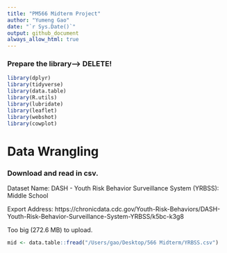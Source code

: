 ```yaml
---
title: "PM566 Midterm Project"
author: "Yumeng Gao"
date: "`r Sys.Date()`"
output: github_document
always_allow_html: true
---
```


### Prepare the library--> DELETE!
```r
library(dplyr)
library(tidyverse)
library(data.table)
library(R.utils)
library(lubridate)
library(leaflet)
library(webshot)
library(cowplot)
```


# Data Wrangling

### Download and read in csv.

Dataset Name: DASH - Youth Risk Behavior Surveillance System (YRBSS): Middle School

Export Address: https://chronicdata.cdc.gov/Youth-Risk-Behaviors/DASH-Youth-Risk-Behavior-Surveillance-System-YRBSS/k5bc-k3g8

Too big (272.6 MB) to upload.

```r
mid <- data.table::fread("/Users/gao/Desktop/566 Midterm/YRBSS.csv")
```




















```r

```

```r

```













































































































































